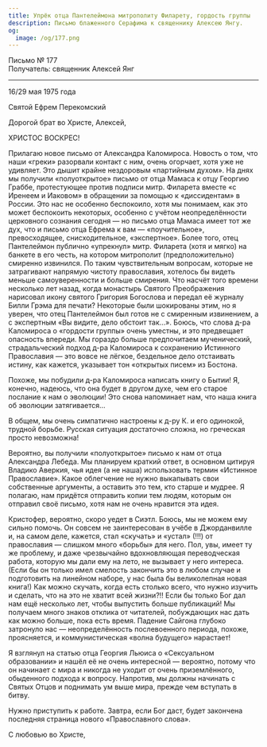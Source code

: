 ```yaml
---
title: Упрёк отца Пантелеймона митрополиту Филарету, гордость группы
description: Письмо блаженного Серафима к священнику Алексею Янгу.
og:
  image: /og/177.png
---
```


<div style={{textAlign:'right', fontFamily:'monospace'}}>Письмо № 177</div>
<div style={{textAlign:'left', fontFamily:'monospace'}}>Получатель: священник Алексей Янг</div>

---

16/29 мая 1975 года

Святой Ефрем Перекомский

Дорогой брат во Христе, Алексей,

ХРИСТОС ВОСКРЕС!

Прилагаю новое письмо от Александра Каломироса. Новость о том, что наши «греки» разорвали контакт с ним, очень огорчает, хотя уже не удивляет. Это дышит крайне нездоровым «партийным духом». На днях мы получили «полуоткрытое» письмо от отца Мамаса к отцу Георгию Граббе, протестующее против подписи митр. Филарета вместе «с Иренеем и Иаковом» в обращении за помощью к «диссидентам» в России. Это нас не особенно беспокоило, хотя мы понимаем, как это может беспокоить некоторых, особенно с учётом неопределённости церковного сознания сегодня — но письмо отца Мамаса имеет тот же дух, что и письмо отца Ефрема к вам — «поучительное», превосходящее, снисходительное, «экспертное». Более того, отец Пантелеймон публично «упрекнул» митр. Филарета (хотя и мягко) на банкетe в его честь, на котором митрополит (предположительно) смиренно извинился. По таким чувствительным вопросам, которые не затрагивают напрямую чистоту православия, хотелось бы видеть меньше самоуверенности и больше смирения. Что насчёт того времени несколько лет назад, когда монастырь Святого Преображения нарисовал икону святого Григория Богослова и передал её журналу Билли Грэма для печати? Некоторые были шокированы этим, но я уверен, что отец Пантелеймон был готов не с смиренным извинением, а с экспертным «Вы видите, дело обстоит так…». Боюсь, что слова д-ра Каломироса о «гордости группы» очень уместны, и это предвещает опасность впереди. Мы гораздо больше предпочитаем мученический, страдальческий подход д-ра Каломироса к сохранению Истинного Православия — это вовсе не лёгкое, бездельное дело отстаивать истину, как кажется, указывает тон «открытых писем» из Бостона.

Похоже, мы побудили д-ра Каломироса написать книгу о Бытии! Я, конечно, надеюсь, что она будет в другом духе, чем его старое послание к нам о эволюции! Это снова напоминает нам, что наша книга об эволюции затягивается…

В общем, мы очень симпатично настроены к д-ру К. и его одинокой, трудной борьбе. Русская ситуация достаточно сложна, но греческая просто невозможна!

Вероятно, вы получили «полуоткрытое» письмо к нам от отца Александра Лебеда. Мы планируем краткий ответ, в основном цитируя Владико Аверкия, чья идея (а не наша) использовать термин «Истинное Православие». Какое облегчение не нужно выкапывать свои собственные аргументы, а оставить это тем, кто старше и мудрее. Я полагаю, нам придётся отправить копии тем людям, которым он отправил своё письмо, хотя нам не очень нравится эта идея.

Кристофер, вероятно, скоро уедет в Сиэтл. Боюсь, мы не можем ему сильно помочь. Он совсем не заинтересован в учёбе в Джорданвилле и, на самом деле, кажется, стал «скучать» и «устал» (!!!) от православия — слишком много «борьбы» для него. Пол, увы, имеет ту же проблему, и даже чрезвычайно вдохновляющая переводческая работа, которую мы дали ему на лето, не вызывает у него интереса. (Если бы он только имел смелость закончить это в любом случае и подготовить на линейном наборе, у нас была бы великолепная новая книга!) Как можно скучать, когда есть столько всего, что нужно изучить и сделать, что на это не хватит всей жизни?!! Если бы только Бог дал нам ещё несколько лет, чтобы выпустить больше публикаций! Мы получаем много знаков отклика от читателей, побуждающих нас дать как можно больше, пока есть время. Падение Сайгона глубоко затронуло нас — неопределённость послевоенного периода, похоже, проясняется, и коммунистическая «волна будущего» нарастает!

Я взглянул на статью отца Георгия Льюиса о «Сексуальном образовании» и нашёл её не очень интересной — вероятно, потому что он начинает с мира и никогда не уходит от очень приземлённого, обыденного подхода к вопросу. Напротив, мы должны начинать с Святых Отцов и поднимать ум выше мира, прежде чем вступать в битву.

Нужно приступить к работе. Завтра, если Бог даст, будет закончена последняя страница нового «Православного слова».

С любовью во Христе,